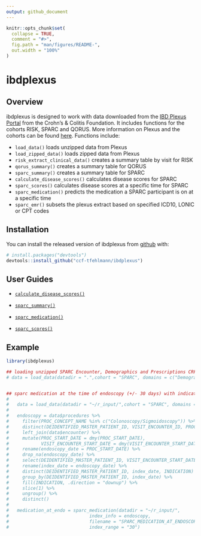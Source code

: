```yaml
---
output: github_document
---
```


<!-- README.md is generated from README.Rmd. Please edit that file -->

```r
knitr::opts_chunk$set(
  collapse = TRUE,
  comment = "#>",
  fig.path = "man/figures/README-",
  out.width = "100%"
)
```

# ibdplexus 

<!-- badges: start -->
<!-- badges: end -->

## Overview

ibdplexus is designed to work with data downloaded from the [IBD Plexus Portal](https://ibdplexus.org) from the Crohn's & Colitis Foundation. It includes functions for the cohorts RISK, SPARC and QORUS. More information on Plexus and the cohorts can be found [here](https://www.crohnscolitisfoundation.org/research/current-research-initiatives/ibd-plexus). Functions include:  

* `load_data()` loads unzipped data from Plexus
* `load_zipped_data()` loads zipped data from Plexus
* `risk_extract_clinical_data()` creates a summary table by visit for RISK 
* `qorus_summary()` creates a summary table for QORUS
* `sparc_summary()` creates a summary table for SPARC 
* `calculate_disease_scores()` calculates disease scores for SPARC 
* `sparc_scores()` calculates disease scores at a specific time for SPARC
* `sparc_medication()` predicts the medication a SPARC participant is on at a specific time
* `sparc_emr()` subsets the plexus extract based on specified ICD10, LONIC or CPT codes

## Installation

You can install the released version of ibdplexus from [github](https://github.com/ccf-tfehlmann/ibdplexus) with:

```r
# install.packages("devtools")
devtools::install_github("ccf-tfehlmann/ibdplexus")
```


## User Guides

* <a href="https://github.com/ccf-tfehlmann/ibdplexus/blob/master/Calculating%20Disease%20Activity%20Scores%20for%20SPARC.pdf">`calculate_disease_scores()`</a>  

* <a href="https://github.com/ccf-tfehlmann/ibdplexus/blob/master/SPARC_Summary_userguide.pdf">`sparc_summary()`</a>  

* <a href="https://github.com/ccf-tfehlmann/ibdplexus/blob/master/sparc_medication_userguide.pdf">`sparc_medication()`</a>  

* <a href="https://github.com/ccf-tfehlmann/ibdplexus/blob/master/sparc_scores_at_index_userguide.pdf">`sparc_scores()`</a>  

## Example

```r
library(ibdplexus)

## loading unzipped SPARC Encounter, Demographics and Prescriptions CRF data only ----
# data = load_data(datadir = ".",cohort = "SPARC", domains = c("Demographics", "Prescriptions", "Encounter"), data_type = "CRF")


## sparc medication at the time of endoscopy (+/- 30 days) with indication ----
# 
#   data = load_data(datadir = "~/r_input/",cohort = "SPARC", domains = c("Procedures", "Encounter"), data_type = "BOTH")
# 
#   endoscopy = data$procedures %>% 
#     filter(PROC_CONCEPT_NAME %in% c("Colonoscopy/Sigmoidoscopy")) %>%
#     distinct(DEIDENTIFIED_MASTER_PATIENT_ID, VISIT_ENCOUNTER_ID, PROC_START_DATE, LOCATION, INDICATION) %>%
#     left_join(data$encounter) %>%
#     mutate(PROC_START_DATE = dmy(PROC_START_DATE), 
#            VISIT_ENCOUNTER_START_DATE = dmy(VISIT_ENCOUNTER_START_DATE)) %>%
#     rename(endoscopy_date = PROC_START_DATE) %>%
#     drop_na(endoscopy_date) %>%
#     select(DEIDENTIFIED_MASTER_PATIENT_ID, VISIT_ENCOUNTER_START_DATE, endoscopy_date, LOCATION, INDICATION) %>%
#     rename(index_date = endoscopy_date) %>%
#     distinct(DEIDENTIFIED_MASTER_PATIENT_ID, index_date, INDICATION) %>%
#     group_by(DEIDENTIFIED_MASTER_PATIENT_ID, index_date) %>%
#     fill(INDICATION, .direction = "downup") %>%
#     slice(1) %>%
#     ungroup() %>%
#     distinct()
#   
#   medication_at_endo = sparc_medication(datadir = "~/r_input/",
#                              index_info = endoscopy,
#                              filename = "SPARC_MEDICATION_AT_ENDOSCOPY.xlsx",
#                              index_range = "30")

```
